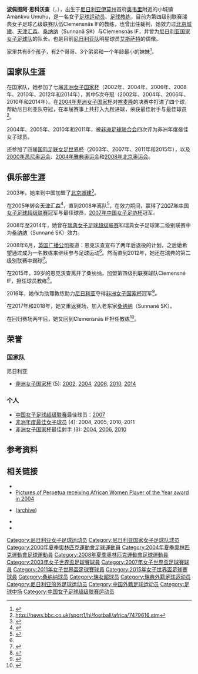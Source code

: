 {{Infobox football biography
| name = 波佩图阿·恩科沃查<br/><small>Perpetua Nkwocha</small>
| image = Perpetua Nwocha.jpg
| caption = 2013年5月的恩科沃查
| image_size = 200
| fullname = Perpetua Ijeoma Nkwocha<ref>{{Cite news |title=List of Players – 2011 FIFA Women's World Cup |url=http://www.fifadata.com/document/FWWC/2011/pdf/FWWC_2011_SquadLists.pdf |work=[[FIFA|Fédération Internationale de Football Association]] |date=17 June 2011 |accessdate=18 September 2011 |archive-date=2021-05-25 |archive-url=https://web.archive.org/web/20210525190013/http://www.fifadata.com/document/FWWC/2011/pdf/FWWC_2011_SquadLists.pdf |dead-url=no }}</ref>
| birth_date = {{birth date and age |df=yes|1976|1|3}}<ref name="FIFA 2015">{{cite news |url=http://www.fifadata.com/document/FWWC/2015/pdf/FWWC_2015_SquadLists.pdf |title=List of Players – 2015 FIFA Women's World Cup |work=[[FIFA|Fédération Internationale de Football Association]] |accessdate=20 June 2015 |archive-date=2016-04-10 |archive-url=https://web.archive.org/web/20160410062327/http://www.fifadata.com/document/FWWC/2015/pdf/FWWC_2015_SquadLists.pdf |dead-url=no }}</ref>
| birth_place = {{NGR}}，Amankvu Umuhu
| height = 1.80 m<ref name="FIFA 2015"/>
| position = [[中场|中场]]
| currentclub = 
| clubnumber = 
| youthyears1 = 
| youthclubs1 = [[河流天使足球俱乐部|河流天使]]
| years1 = 2003–2004
| clubs1 = [[北京女足|北京城建]]
| caps1 = -
| goals1 = -
| years2 = 2005–2008
| clubs2 = [[天津汇森|天津汇森]]
| caps2 = -
| goals2 = -
| years3 = 2008–2014
| clubs3 = [[桑纳纳足球俱乐部|桑纳纳]]（Sunnanå SK）
| caps3 = 139
| goals3 = 65
| years4 = 2015–2016
| clubs4 = Clemensnäs IF
| caps4 = 17
| goals4 = 0
| years5 = 2017–2018
| clubs5 = [[桑纳纳足球俱乐部|桑纳纳]]（Sunnanå SK）
| caps5 = 26
| goals5 = 8<ref>{{cite web |author1=瑞典足球协会 |title=Perpetua Ijeoma Nkwocha-Klubblag |url=https://www.svenskfotboll.se/spelarfakta/429c15b2-d18a-41da-b3c2-be9b139e1ed0/ |website=瑞典足球协会 |access-date=2020-07-30 |archive-date=2020-07-04 |archive-url=https://web.archive.org/web/20200704214342/https://www.svenskfotboll.se/spelarfakta/429c15b2-d18a-41da-b3c2-be9b139e1ed0/ |dead-url=no }}</ref>
| nationalyears1= 1999–2015
| nationalteam1= [[尼日利亚国家女子足球队|尼日利亚]]
| nationalcaps1 = 99<ref>{{cite web |url= https://www.fifa.com/womensworldcup/players/player=178893/index.html |title= Profile |publisher= FIFA.com |accessdate= 20 June 2015 |archive-date= 2016-03-05 |archive-url= https://web.archive.org/web/20160305085337/http://www.fifa.com/womensworldcup/players/player=178893/index.html |dead-url= yes }}</ref>
| nationalgoals1 = 80
| pcupdate = 2020年7月31日(UTC)
| ntupdate = 2015年6月17日(UTC)
| manageryears1  = 2015–2016
| managerclubs1  = Clemensnäs IF
| manageryears2  = 2019-
| managerclubs2  = Clemensnäs IF
}}

'''波佩图阿·恩科沃查'''（{{lang-en|'''Perpetua Nkwocha'''}}，{{bd|1976年|1月3日||}}），出生于[[尼日利亚|尼日利亚]][[伊莫州|伊莫州]]首府[[奥韦里|奥韦里]]附近的小城镇Amankvu Umuhu，是一名女子[[足球运动员|足球运动员]]、[[足球教练|足球教练]]，目前为第四级别联赛瑞典女子足球乙级联赛队伍Clemensnäs IF的教练，也曾出任裁判，她效力过[[北京女足|北京城建]]、[[天津汇森|天津汇森]]、[[桑纳纳足球俱乐部|桑纳纳]]（Sunnanå SK）与Clemensnäs IF，并曾为[[尼日利亚国家女子足球队|尼日利亚国家女子足球队]]的队长。也是目前[[尼日利亚国家女子足球队|尼日利亚队]]明星球员[[艾斯萨特|艾斯萨特]]的偶像。

家里共有6个孩子，有2个哥哥、3个弟弟和一个年龄最小的妹妹<ref>{{cite web |author1=球迷报 |author2=刘颂 |title=《恩科沃查：能来天津感谢上帝 我的男朋友非常乖》 |url=http://sports.enorth.com.cn/system/2007/04/12/001609389.shtml |website=北方网 |accessdate=2007-04-12}}</ref>。

==国家队生涯==
在国家队，她参加了七届[[非洲女子国家杯|非洲女子国家杯]]（2002年、2004年、2006年、2008年、2010年、2012年和2014年），其中5次夺冠（2002年、2004年、2006年、2010年和2014年）。在[[2004年非洲女子国家杯|2004年非洲女子国家杯]]对[[喀麦隆国家女子足球队|喀麦隆]]的决赛中打进了四个球，帮助尼日利亚队夺冠，在本届赛事上共打入九粒进球，荣获最佳射手与最佳球员<ref name="BBC-retires">http://news.bbc.co.uk/sport1/hi/football/africa/7479616.stm</ref>。

2004年、2005年、2010年和2011年，被[[非洲足球联合会|非洲足球联合会]]四次评为非洲年度最佳女子球员。

还参加了四届[[国际足联女足世界杯|国际足联女足世界杯]]（2003年、2007年、2011年和2015年），以及[[2000年悉尼奥运会|2000年悉尼奥运会]]、[[2004年雅典奥运会|2004年雅典奥运会]]和[[2008年北京奥运会|2008年北京奥运会]]。

==俱乐部生涯==
2003年，她来到中国加盟了[[北京女足|北京城建]]<ref>{{cite web |author1=新华网 |author2=马邦杰 |title=《第一批外援抵华 两尼日利亚国脚加盟北京女足》 |url=http://sports.sina.com.cn/c/2003-04-21/1712429078.shtml |website=新浪网 |accessdate=2003-04-21 |archive-date=2005-09-29 |archive-url=https://web.archive.org/web/20050929021914/http://sports.sina.com.cn/c/2003-04-21/1712429078.shtml |dead-url=no }}</ref>。

在2005年转会[[天津汇森|天津汇森]]<ref>{{cite web |author1=城市快报 |author2=王津 |title=《圣诞之际汇森欲引援玛塔 立志2005年成绩突飞》 |url=http://sports.sina.com.cn/s/2004-12-09/0944438080s.shtml |website=新浪网 |accessdate=2004-12-09 |archive-date=2005-09-07 |archive-url=https://web.archive.org/web/20050907090321/http://sports.sina.com.cn/s/2004-12-09/0944438080s.shtml |dead-url=no }}</ref>，直到2008年离队<ref>{{cite web |author1=天津日报 |author2=张明 |title=《天津女足香河拉练备战女超 强力外援恩科沃查离队》 |url=http://sports.sina.com.cn/c/2008-10-21/10224022064.shtml |website=新浪网 |accessdate=2008-10-21 |archive-date=2012-02-09 |archive-url=https://web.archive.org/web/20120209175648/http://sports.sina.com.cn/c/2008-10-21/10224022064.shtml |dead-url=no }}</ref>，在效力期间，赢得了[[2007年中国女子足球超级联赛|2007年中国女子足球超级联赛]]冠军与最佳球员，[[2007年中国女子足协杯|2007年中国女子足协杯]]冠军。

2008年至2014年，她曾在[[瑞典女子足球超级联赛|瑞典女子足球超级联赛]]和瑞典女子足球第二级别联赛中为[[桑纳纳足球俱乐部|桑纳纳]]（Sunnané SK）效力。

2008年6月，[[英国广播公司|英国广播公司]]报道：恩克沃查宣布了两年后退役的计划，之后她希望通过成为一名教练来继续参与足球运动<ref name="BBC-retires"/>。然而直到2012年，她还在瑞典的第二级别联赛中踢球<ref>{{cite web|url=http://de.women.soccerway.com/players/perpetua-nkwocha/11280/|title=Soccerway profile|publisher=Soccerway.com|accessdate=22 December 2012|archive-date=2018-07-31|archive-url=https://web.archive.org/web/20180731124016/https://de.women.soccerway.com/players/perpetua-nkwocha/11280/|dead-url=no}}</ref>。

在2015年，39岁的恩克沃查离开了桑纳纳，加盟第四级别联赛球队Clemensné IF，担任球员教练<ref>{{cite news|title="Peppe" blir tränare|url=http://www.damfotboll.com/nyheter/2015/01/peppe-blir-tranare|accessdate=20 January 2015|publisher=Damfotboll.com|date=19 January 2015|language=sv|archive-date=2018-07-31|archive-url=https://web.archive.org/web/20180731093139/http://www.damfotboll.com/nyheter/2015/01/peppe-blir-tranare|dead-url=no}}</ref>。

2016年，她作为助理教练助力[[尼日利亚国家女子足球队|尼日利亚]]夺得[[非洲女子国家杯|非洲女子国家杯]]冠军<ref>{{cite web |author1=国际足联 |title=《Perpetua NKWOCHA (NGA)》 |url=https://www.fifa.com/womensworldcup/news/perpetua-nkwocha-nga |website=国际足联 |accessdate=2018-02-22 |archive-date=2019-06-08 |archive-url=https://web.archive.org/web/20190608140052/https://www.fifa.com/womensworldcup/news/perpetua-nkwocha-nga |dead-url=yes }}</ref>。

在2017年和2018年，她又重返赛场，加入老东家[[桑纳纳足球俱乐部|桑纳纳]]（Sunnané SK）。

在回归赛场两年后，她又回到Clemensnäs IF担任教练<ref>{{cite web |author1=Duro Ikhazuagbe |title=《Claims her first league title in Europe with Barcelona Femeni》 |url=https://allafrica.com/stories/202005080373.html |website=Allafrica |accessdate=2020-05-08 |archive-date=2020-06-01 |archive-url=https://web.archive.org/web/20200601060607/https://allafrica.com/stories/202005080373.html |dead-url=no }}</ref>。

==荣誉==

===国家队===
; 尼日利亚
* [[非洲女子国家杯|非洲女子国家杯]] (5): [[2002年非洲女子国家杯|2002]], [[2004年非洲女子国家杯|2004]], [[2006年非洲女子国家杯|2006]], [[2010年非洲女子国家杯|2010]], [[2014年非洲女子国家杯|2014]]

===个人===
* [[中国女子足球超级联赛|中国女子足球超级联赛]]最佳球员：[[2007年中国女子足球超级联赛|2007]]
* [[非洲年度最佳女子球员|非洲年度最佳女子球员]] (4): 2004, 2005, 2010, 2011
* [[非洲女子国家杯|非洲女子国家杯]]最佳射手 (3): [[2004年非洲女子国家杯|2004]], [[2006年非洲女子国家杯|2006]], [[2010年非洲女子国家杯|2010]]

==参考资料==
{{reflist|colwidth=30em}}

==相关链接==
* {{FIFA player|178893}}
* [http://www.africafoot.com/caf_comites/album_awards2004.html Pictures of Perpetua receiving African Women Player of the Year award in 2004] {{Wayback|url=http://www.africafoot.com/caf_comites/album_awards2004.html |date=20120219231348 }}
* {{Svenskfotboll|fid=908973|pid=5294}} ([https://web.archive.org/web/20171018012536/http://svenskfotboll.se/damallsvenskan/person/?playerid=5294 archive])
* {{Webarchive |url=https://web.archive.org/web/20160304063526/http://www.laget.se/CIFDAM/Troop/1291884/Perpetua-Nkwocha |title= Perpetua Nkwocha at Clemensnäs IF}}
* {{Soccerway|perpetua-nkwocha/11280}}

{{DEFAULTSORT:Nkwocha, Perpetua}}
[[Category:尼日利亚女子足球运动员|Category:尼日利亚女子足球运动员]]
[[Category:尼日利亚国家女子足球队球员|Category:尼日利亚国家女子足球队球员]]
[[Category:2000年夏季奧林匹克運動會足球運動員|Category:2000年夏季奧林匹克運動會足球運動員]]
[[Category:2004年夏季奧林匹克運動會足球運動員|Category:2004年夏季奧林匹克運動會足球運動員]]
[[Category:2008年夏季奧林匹克運動會足球運動員|Category:2008年夏季奧林匹克運動會足球運動員]]
[[Category:2003年女子世界盃足球賽球員|Category:2003年女子世界盃足球賽球員]]
[[Category:2007年女子世界盃足球賽球員|Category:2007年女子世界盃足球賽球員]]
[[Category:2011年女子世界盃足球賽球員|Category:2011年女子世界盃足球賽球員]]
[[Category:2015年女子世界盃足球賽球員|Category:2015年女子世界盃足球賽球員]]
[[Category:桑纳纳球员|Category:桑纳纳球员]]
[[Category:瑞女超球员|Category:瑞女超球员]]
[[Category:瑞典外籍足球运动员|Category:瑞典外籍足球运动员]]
[[Category:尼日利亚旅外足球运动员|Category:尼日利亚旅外足球运动员]]
[[Category:中国外籍足球运动员|Category:中国外籍足球运动员]]
[[Category:足球中场|Category:足球中场]]
[[Category:中国女子足球超级联赛运动员|Category:中国女子足球超级联赛运动员]]